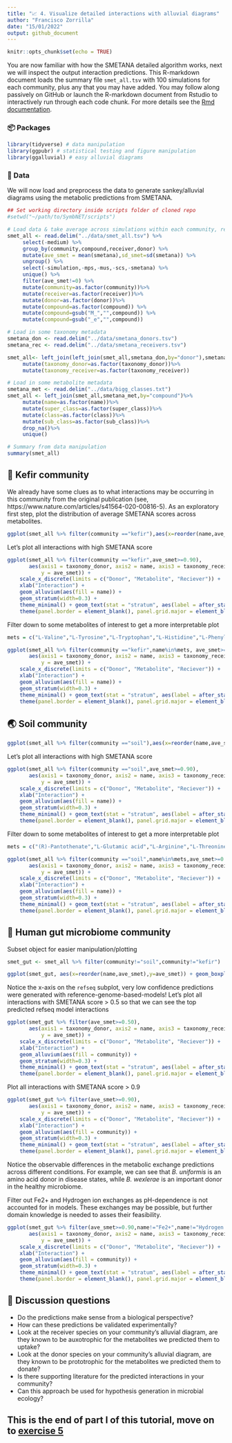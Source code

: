 ```yaml
---
title: "📈 4. Visualize detailed interactions with alluvial diagrams"
author: "Francisco Zorrilla"
date: "15/01/2022"
output: github_document
---
```


```r
knitr::opts_chunk$set(echo = TRUE)
```

You are now familiar with how the SMETANA detailed algorithm works, next we will inspect the output interaction predictions. This R-markdown document loads the summary file `smet_all.tsv` with 100 simulations for each community, plus any that you may have added. You may follow along passively on GitHub or launch the R-markdown document from Rstudio to interactively run through each code chunk. For more details see the [Rmd documentation](https://rmarkdown.rstudio.com/articles_intro.html).

### 📦 Packages

```r
library(tidyverse) # data manipulation
library(ggpubr) # statistical testing and figure manipulation
library(ggalluvial) # easy alluvial diagrams
```

### 📙 Data

We will now load and preprocess the data to generate sankey/alluvial diagrams using the metabolic predictions from SMETANA.

```r
## Set working directory inside scripts folder of cloned repo
#setwd("~/path/to/SymbNET/scripts")

# Load data & take average across simulations within each community, remember to unzip smet_all.tsv.gz!
smet_all <- read.delim("../data/smet_all.tsv") %>% 
     select(-medium) %>% 
     group_by(community,compound,receiver,donor) %>% 
     mutate(ave_smet = mean(smetana),sd_smet=sd(smetana)) %>%
     ungroup() %>%
     select(-simulation,-mps,-mus,-scs,-smetana) %>%
     unique() %>%
     filter(ave_smet!=0) %>%
     mutate(community=as.factor(community))%>%
     mutate(receiver=as.factor(receiver))%>%
     mutate(donor=as.factor(donor))%>%
     mutate(compound=as.factor(compound)) %>%
     mutate(compound=gsub("M_","",compound)) %>%
     mutate(compound=gsub("_e","",compound))

# Load in some taxonomy metadata
smetana_don <- read.delim("../data/smetana_donors.tsv")
smetana_rec <- read.delim("../data/smetana_receivers.tsv")

smet_all<- left_join(left_join(smet_all,smetana_don,by="donor"),smetana_rec,by="receiver")%>%
     mutate(taxonomy_donor=as.factor(taxonomy_donor))%>%
     mutate(taxonomy_receiver=as.factor(taxonomy_receiver))

# Load in some metabolite metadata
smetana_met <- read.delim("../data/bigg_classes.txt")
smet_all <- left_join(smet_all,smetana_met,by="compound")%>%
     mutate(name=as.factor(name))%>%
     mutate(super_class=as.factor(super_class))%>%
     mutate(class=as.factor(class))%>%
     mutate(sub_class=as.factor(sub_class))%>%
     drop_na()%>%
     unique()

# Summary from data manipulation
summary(smet_all)
```

## 🥛 Kefir community

We already have some clues as to what interactions may be occurring in this community from the original publication (see, https://www.nature.com/articles/s41564-020-00816-5). As an exploratory first step, plot the distribution of average SMETANA scores across metabolites.

```r
ggplot(smet_all %>% filter(community =="kefir"),aes(x=reorder(name,ave_smet),y=ave_smet)) + geom_boxplot() + coord_flip()
```

Let's plot all interactions with high SMETANA score

```r
ggplot(smet_all %>% filter(community =="kefir",ave_smet>=0.90),
       aes(axis1 = taxonomy_donor, axis2 = name, axis3 = taxonomy_receiver,
           y = ave_smet)) +
    scale_x_discrete(limits = c("Donor", "Metabolite", "Reciever")) +
    xlab("Interaction") +
    geom_alluvium(aes(fill = name)) +
    geom_stratum(width=0.3) +
    theme_minimal() + geom_text(stat = "stratum", aes(label = after_stat(stratum)),min.y=0.2)+theme_bw() + 
    theme(panel.border = element_blank(), panel.grid.major = element_blank(),panel.grid.minor = element_blank(), axis.line = element_line(colour = "black"),axis.line.y = element_blank(),axis.ticks.y = element_blank(),axis.text.y = element_blank(),axis.title.y = element_blank(),axis.line.x = element_blank(),axis.ticks.x = element_blank())
```

Filter down to some metabolites of interest to get a more interpretable plot

```r
mets = c("L-Valine","L-Tyrosine","L-Tryptophan","L-Histidine","L-Phenylalanine","Folic acid")

ggplot(smet_all %>% filter(community =="kefir",name%in%mets, ave_smet>=0.90),
       aes(axis1 = taxonomy_donor, axis2 = name, axis3 = taxonomy_receiver,
           y = ave_smet)) +
    scale_x_discrete(limits = c("Donor", "Metabolite", "Reciever")) +
    xlab("Interaction") +
    geom_alluvium(aes(fill = name)) +
    geom_stratum(width=0.3) +
    theme_minimal() + geom_text(stat = "stratum", aes(label = after_stat(stratum)),min.y=0.2)+theme_bw() + 
    theme(panel.border = element_blank(), panel.grid.major = element_blank(),panel.grid.minor = element_blank(), axis.line = element_line(colour = "black"),axis.line.y = element_blank(),axis.ticks.y = element_blank(),axis.text.y = element_blank(),axis.title.y = element_blank(),axis.line.x = element_blank(),axis.ticks.x = element_blank())
```

## 🌏 Soil community

```r
ggplot(smet_all %>% filter(community =="soil"),aes(x=reorder(name,ave_smet),y=ave_smet)) + geom_boxplot() + coord_flip()
```

Let's plot all interactions with high SMETANA score

```r
ggplot(smet_all %>% filter(community =="soil",ave_smet>=0.90),
       aes(axis1 = taxonomy_donor, axis2 = name, axis3 = taxonomy_receiver,
           y = ave_smet)) +
    scale_x_discrete(limits = c("Donor", "Metabolite", "Reciever")) +
    xlab("Interaction") +
    geom_alluvium(aes(fill = name)) +
    geom_stratum(width=0.3) +
    theme_minimal() + geom_text(stat = "stratum", aes(label = after_stat(stratum)),min.y=0.2)+theme_bw() + 
    theme(panel.border = element_blank(), panel.grid.major = element_blank(),panel.grid.minor = element_blank(), axis.line = element_line(colour = "black"),axis.line.y = element_blank(),axis.ticks.y = element_blank(),axis.text.y = element_blank(),axis.title.y = element_blank(),axis.line.x = element_blank(),axis.ticks.x = element_blank())
```

Filter down to some metabolites of interest to get a more interpretable plot

```r
mets = c("(R)-Pantothenate","L-Glutamic acid","L-Arginine","L-Threonine")

ggplot(smet_all %>% filter(community =="soil",name%in%mets,ave_smet>=0.90),
       aes(axis1 = taxonomy_donor, axis2 = name, axis3 = taxonomy_receiver,
           y = ave_smet)) +
    scale_x_discrete(limits = c("Donor", "Metabolite", "Reciever")) +
    xlab("Interaction") +
    geom_alluvium(aes(fill = name)) +
    geom_stratum(width=0.3) +
    theme_minimal() + geom_text(stat = "stratum", aes(label = after_stat(stratum)),min.y=0.2)+theme_bw() + 
    theme(panel.border = element_blank(), panel.grid.major = element_blank(),panel.grid.minor = element_blank(), axis.line = element_line(colour = "black"),axis.line.y = element_blank(),axis.ticks.y = element_blank(),axis.text.y = element_blank(),axis.title.y = element_blank(),axis.line.x = element_blank(),axis.ticks.x = element_blank())

```

## 💩 Human gut microbiome community

Subset object for easier manipulation/plotting

```r
smet_gut <- smet_all %>% filter(community!="soil",community!="kefir")
```

```r
ggplot(smet_gut, aes(x=reorder(name,ave_smet),y=ave_smet)) + geom_boxplot() + facet_wrap(~community,scales="free") + coord_flip()
```

Notice the x-axis on the `refseq` subplot, very low confidence predictions were generated with reference-genome-based-models!
Let's plot all interactions with SMETANA score > 0.5 so that we can see the top predicted refseq model interactions

```r
ggplot(smet_gut %>% filter(ave_smet>=0.50),
       aes(axis1 = taxonomy_donor, axis2 = name, axis3 = taxonomy_receiver,
           y = ave_smet)) +
    scale_x_discrete(limits = c("Donor", "Metabolite", "Reciever")) +
    xlab("Interaction") +
    geom_alluvium(aes(fill = community)) +
    geom_stratum(width=0.3) +
    theme_minimal() + geom_text(stat = "stratum", aes(label = after_stat(stratum)),min.y=0.2)+theme_bw() + 
    theme(panel.border = element_blank(), panel.grid.major = element_blank(),panel.grid.minor = element_blank(), axis.line = element_line(colour = "black"),axis.line.y = element_blank(),axis.ticks.y = element_blank(),axis.text.y = element_blank(),axis.title.y = element_blank(),axis.line.x = element_blank(),axis.ticks.x = element_blank())
```

Plot all interactions with SMETANA score > 0.9

```r
ggplot(smet_gut %>% filter(ave_smet>=0.90),
       aes(axis1 = taxonomy_donor, axis2 = name, axis3 = taxonomy_receiver,
           y = ave_smet)) +
    scale_x_discrete(limits = c("Donor", "Metabolite", "Reciever")) +
    xlab("Interaction") +
    geom_alluvium(aes(fill = community)) +
    geom_stratum(width=0.3) +
    theme_minimal() + geom_text(stat = "stratum", aes(label = after_stat(stratum)),min.y=0.2)+theme_bw() + 
    theme(panel.border = element_blank(), panel.grid.major = element_blank(),panel.grid.minor = element_blank(), axis.line = element_line(colour = "black"),axis.line.y = element_blank(),axis.ticks.y = element_blank(),axis.text.y = element_blank(),axis.title.y = element_blank(),axis.line.x = element_blank(),axis.ticks.x = element_blank())
```

Notice the observable differences in the metabolic exchange predictions across different conditions. For example, we can see that *B. uniformis* is an amino acid donor in disease states, while *B. wexlerae* is an important donor in the healthy microbiome.

Filter out Fe2+ and Hydrogen ion exchanges as pH-dependence is not accounted for in models. These exchanges may be possible, but further domain knowledge is needed to asses their feasibility.

```r
ggplot(smet_gut %>% filter(ave_smet>=0.90,name!="Fe2+",name!="Hydrogen Ion"),
       aes(axis1 = taxonomy_donor, axis2 = name, axis3 = taxonomy_receiver,
           y = ave_smet)) +
    scale_x_discrete(limits = c("Donor", "Metabolite", "Reciever")) +
    xlab("Interaction") +
    geom_alluvium(aes(fill = community)) +
    geom_stratum(width=0.3) +
    theme_minimal() + geom_text(stat = "stratum", aes(label = after_stat(stratum)),min.y=0.2)+theme_bw() + 
    theme(panel.border = element_blank(), panel.grid.major = element_blank(),panel.grid.minor = element_blank(), axis.line = element_line(colour = "black"),axis.line.y = element_blank(),axis.ticks.y = element_blank(),axis.text.y = element_blank(),axis.title.y = element_blank(),axis.line.x = element_blank(),axis.ticks.x = element_blank())
```


## 🍉 Discussion questions

 - Do the predictions make sense from a biological perspective?
 - How can these predictions be validated experimentally?
 - Look at the receiver species on your community's alluvial diagram, are they known to be auxotrophic for the metabolites we predicted them to uptake?
  - Look at the donor species on your community's alluvial diagram, are they known to be prototrophic for the metabolites we predicted them to donate?
  - Is there supporting literature for the predicted interactions in your community?
  - Can this approach be used for hypothesis generation in microbial ecology?

## This is the end of part I of this tutorial, move on to [exercise 5](https://github.com/franciscozorrilla/SymbNET/blob/main/scripts/5.run_smetana_global_metrics.md)
